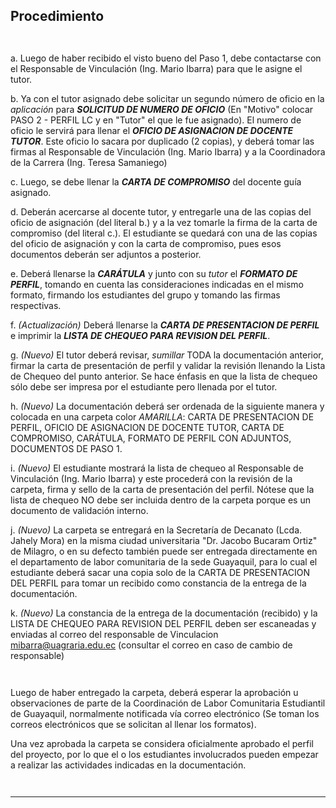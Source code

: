 ## Procedimiento
~~~
 
~~~
a. Luego de haber recibido el visto bueno del Paso 1, debe contactarse con el Responsable de Vinculación (Ing. Mario Ibarra) para que le asigne el tutor.

b. Ya con el tutor asignado debe solicitar un segundo número de oficio en la *aplicación* para ***SOLICITUD DE NUMERO DE OFICIO*** (En "Motivo" colocar PASO 2 - PERFIL LC y en "Tutor" el que le fue asignado). El numero de oficio le servirá para llenar el ***OFICIO DE ASIGNACION DE DOCENTE TUTOR***. Este oficio lo sacara por duplicado (2 copias), y deberá tomar las firmas al Responsable de Vinculación (Ing. Mario Ibarra) y a la Coordinadora de la Carrera (Ing. Teresa Samaniego)

c. Luego, se debe llenar la ***CARTA DE COMPROMISO*** del docente guía asignado.

d. Deberán acercarse al docente tutor, y entregarle una de las copias del oficio de asignación (del literal b.) y a la vez tomarle la firma de la carta de compromiso (del literal c.). El estudiante se quedará con una de las copias del oficio de asignación y con la carta de compromiso, pues esos documentos deberán ser adjuntos a posterior.

e. Deberá llenarse la ***CARÁTULA*** y junto con su *tutor* el ***FORMATO DE PERFIL***, tomando en cuenta las consideraciones indicadas en el mismo formato, firmando los estudiantes del grupo y tomando las firmas respectivas.

f. *(Actualización)* Deberá llenarse la ***CARTA DE PRESENTACION DE PERFIL*** e imprimir la ***LISTA DE CHEQUEO PARA REVISION DEL PERFIL***.

g. *(Nuevo)* El tutor deberá revisar, *sumillar* TODA la documentación anterior, firmar la carta de presentación de perfil y validar la revisión llenando la Lista de Chequeo del punto anterior.
Se hace énfasis en que la lista de chequeo sólo debe ser impresa por el estudiante pero llenada por el tutor.

h. *(Nuevo)* La documentación deberá ser ordenada de la siguiente manera y colocada en una carpeta color *AMARILLA*: CARTA DE PRESENTACION DE PERFIL, OFICIO DE ASIGNACION DE DOCENTE TUTOR, CARTA DE COMPROMISO, CARÁTULA, FORMATO DE PERFIL CON ADJUNTOS, DOCUMENTOS DE PASO 1. 

i. *(Nuevo)* El estudiante mostrará la lista de chequeo al Responsable de Vinculación (Ing. Mario Ibarra) y este procederá con la revisión de la carpeta, firma y sello de la carta de presentación del perfil.
Nótese que la lista de chequeo NO debe ser incluida dentro de la carpeta porque es un documento de validación interno.

j. *(Nuevo)* La carpeta se entregará en la Secretaría de Decanato (Lcda. Jahely Mora) en la misma ciudad universitaria "Dr. Jacobo Bucaram Ortiz" de Milagro, o en su defecto también puede ser entregada directamente en el departamento de labor comunitaria de la sede Guayaquil, para lo cual el estudiante deberá sacar una copia solo de la CARTA DE PRESENTACION DEL PERFIL para tomar un recibido como constancia de la entrega de la documentación.

k. *(Nuevo)* La constancia de la entrega de la documentación (recibido) y la LISTA DE CHEQUEO PARA REVISION DEL PERFIL deben ser escaneadas y enviadas al correo del responsable de Vinculacion mibarra@uagraria.edu.ec (consultar el correo en caso de cambio de responsable)
~~~
 
~~~

Luego de haber entregado la carpeta, deberá esperar la aprobación u observaciones de parte de la Coordinación de Labor Comunitaria Estudiantil de Guayaquil, normalmente notificada vía correo electrónico (Se toman los correos electrónicos que se solicitan al llenar los formatos).

Una vez aprobada la carpeta se considera oficialmente aprobado el perfil del proyecto, por lo que el o los estudiantes involucrados pueden empezar a realizar las actividades indicadas en la documentación.
~~~
 
~~~
---